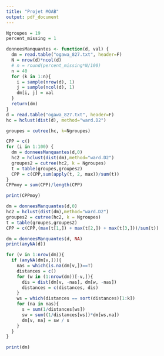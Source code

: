 ```yaml
---
title: "Projet MOAB"
output: pdf_document
---
```


```r
Ngroupes = 19
percent_missing = 1

donneesManquantes <- function(d, val) {
  dm = read.table("ogawa_827.txt", header=F)
  N = nrow(d)*ncol(d)
  # n = round(percent_missing*N/100)
  n = 40
  for (k in 1:n){
    i = sample(nrow(d), 1)
    j = sample(ncol(d), 1)
    dm[i, j] = val
  }
  return(dm)
}
d = read.table("ogawa_827.txt", header=F)
hc = hclust(dist(d), method="ward.D2")

groupes = cutree(hc, k=Ngroupes)

CPP = c()
for (i in 1:100) {
  dm = donneesManquantes(d,0)
  hc2 = hclust(dist(dm),method="ward.D2")
  groupes2 = cutree(hc2, k = Ngroupes)
  t = table(groupes,groupes2)
  CPP = c(CPP,sum(apply(t, 2, max))/sum(t))
}
CPPmoy = sum(CPP)/length(CPP)

print(CPPmoy)
```

```r
dm = donneesManquantes(d,0)
hc2 = hclust(dist(dm),method="ward.D2")
groupes2 = cutree(hc2, k = Ngroupes)
t = table(groupes,groupes2)
CPP = c(CPP,(max(t[1,]) + max(t[2,]) + max(t[3,]))/sum(t))
```






```r
dm = donneesManquantes(d, NA)
print(anyNA(d))

for (v in 1:nrow(dm)){
  if (anyNA(dm[v,])){
    nas = which(is.na(dm[v,])==T)
    distances = c()
    for (w in (1:nrow(dm))[-v,]){
      dis = dist(dm[v, -nas], dm[w, -nas])
      distances = c(distances, dis)
    }
    ws = which(distances == sort(distances)[1:k])
    for (na in nas){
      s = sum(1/distances[ws])
      sw = sum((1/distances[ws])*dm[ws,na])
      dm[v, na] = sw / s
    }
  }
}

print(dm)
```












